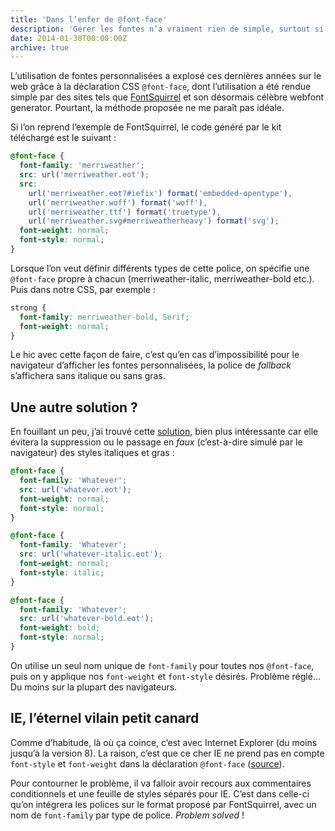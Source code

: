 ```yaml
---
title: 'Dans l’enfer de @font-face'
description: 'Gérer les fontes n’a vraiment rien de simple, surtout si on supporte IE8.'
date: 2014-01-30T00:00:00Z
archive: true
---
```


L’utilisation de fontes personnalisées a explosé ces dernières années sur le web grâce à la déclaration CSS `@font-face`, dont l’utilisation a été rendue simple par des sites tels que [FontSquirrel](http://www.fontsquirrel.com/) et son désormais célèbre webfont generator. Pourtant, la méthode proposée ne me paraît pas idéale.

Si l’on reprend l’exemple de FontSquirrel, le code généré par le kit téléchargé est le suivant :

```css
@font-face {
  font-family: 'merriweather';
  src: url('merriweather.eot');
  src:
    url('merriweather.eot?#iefix') format('embedded-opentype'),
    url('merriweather.woff') format('woff'),
    url('merriweather.ttf') format('truetype'),
    url('merriweather.svg#merriweatherheavy') format('svg');
  font-weight: normal;
  font-style: normal;
}
```

Lorsque l’on veut définir différents types de cette police, on spécifie une `@font-face` propre à chacun (merriweather-italic, merriweather-bold etc.). Puis dans notre CSS, par exemple :

```css
strong {
  font-family: merriweather-bold, Serif;
  font-weight: normal;
}
```

Le hic avec cette façon de faire, c’est qu’en cas d’impossibilité pour le navigateur d’afficher les fontes personnalisées, la police de _fallback_ s’affichera sans italique ou sans gras.

## Une autre solution ?

En fouillant un peu, j’ai trouvé cette [solution](http://www.metaltoad.com/blog/how-use-font-face-avoid-faux-italic-and-bold-browser-styles), bien plus intéressante car elle évitera la suppression ou le passage en _faux_ (c’est-à-dire simulé par le navigateur) des styles italiques et gras :

```css
@font-face {
  font-family: 'Whatever';
  src: url('whatever.eot');
  font-weight: normal;
  font-style: normal;
}

@font-face {
  font-family: 'Whatever';
  src: url('whatever-italic.eot');
  font-weight: normal;
  font-style: italic;
}

@font-face {
  font-family: 'Whatever';
  src: url('whatever-bold.eot');
  font-weight: bold;
  font-style: normal;
}
```

On utilise un seul nom unique de `font-family` pour toutes nos `@font-face`, puis on y applique nos `font-weight` et `font-style` désirés. Problème réglé… Du moins sur la plupart des navigateurs.

## IE, l’éternel vilain petit canard

Comme d’habitude, là où ça coince, c’est avec Internet Explorer (du moins jusqu’à la version 8). La raison, c’est que ce cher IE ne prend pas en compte `font-style` et `font-weight` dans la déclaration `@font-face` ([source](http://itsravenous.com/blog/banishing-faux-italic-and-faux-bold--on-css3-fonts-in-IE-8-and-below)).

Pour contourner le problème, il va falloir avoir recours aux commentaires conditionnels et une feuille de styles séparés pour IE. C’est dans celle-ci qu’on intégrera les polices sur le format proposé par FontSquirrel, avec un nom de `font-family` par type de police. _Problem solved_ !
